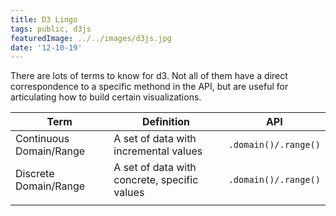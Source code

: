 ```yaml
---
title: D3 Lingo
tags: public, d3js
featuredImage: ../../images/d3js.jpg
date: '12-10-19'
---
```


There are lots of terms to know for d3. Not all of them have a direct correspondence to a specific methond in the API, but are useful for articulating how to build certain visualizations.

| Term   | Definition | API |
|-------| ---------------------------------------------------------------------------------------------------------------- | -------------- |
| Continuous Domain/Range | A set of data with incremental values | `.domain()/.range()` |
| Discrete Domain/Range | A set of data with concrete, specific values | `.domain()/.range()` |
|||